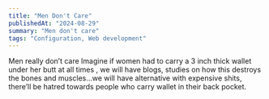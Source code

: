 ```yaml
---
title: "Men Don't Care"
publishedAt: "2024-08-29"
summary: "Men don't care"
tags: "Configuration, Web development"
---
```


Men really don’t care Imagine if women had to carry a 3 inch thick wallet under her butt at all times , we will have blogs, studies on how this destroys the bones and muscles…we will have alternative with expensive shits, there’ll be hatred towards people who carry wallet in their back pocket.